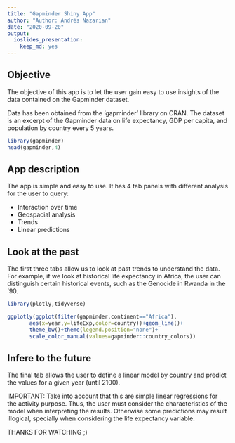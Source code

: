 ```yaml
---
title: "Gapminder Shiny App"
author: "Author: Andrés Nazarian"
date: "2020-09-20"
output: 
  ioslides_presentation: 
    keep_md: yes
---
```

## Objective

The objective of this app is to let the user gain easy to use insights of the data contained on the Gapminder dataset.

Data has been obtained from the 'gapminder' library on CRAN. The dataset is an excerpt of the Gapminder data on life expectancy, GDP per capita, and population by country every 5 years.

```r
library(gapminder)
head(gapminder,4)
```


## App description

The app is simple and easy to use. It has 4 tab panels with different analysis for the user to query:

- Interaction over time
- Geospacial analysis
- Trends
- Linear predictions

## Look at the past

The first three tabs allow us to look at past trends to understand the data. For example, if we look at historical life expectancy in Africa, the user can distinguish certain historical events, such as the Genocide in Rwanda in the '90.

```r
library(plotly,tidyverse)

ggplotly(ggplot(filter(gapminder,continent=="Africa"), 
       aes(x=year,y=lifeExp,color=country))+geom_line()+
       theme_bw()+theme(legend.position="none")+
       scale_color_manual(values=gapminder::country_colors))
```

## Infere to the future

The final tab allows the user to define a linear model by country and predict the values for a given year (until 2100).

IMPORTANT: Take into account that this are simple linear regressions for the activity purpose. Thus, the user must consider the characteristics of the model when interpreting the results. Otherwise some predictions may result illogical, specially when considering the life expectancy variable.


THANKS FOR WATCHING ;)


